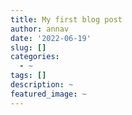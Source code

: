 ```yaml
---
title: My first blog post
author: annav
date: '2022-06-19'
slug: []
categories:
  - ~
tags: []
description: ~
featured_image: ~
---
```

